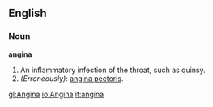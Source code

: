 ==English==
===Noun===
'''angina'''
# An inflammatory infection of the throat, such as quinsy.
# ''(Erroneously)'': [[angina pectoris]].

[[gl:Angina]]
[[io:Angina]]
[[it:angina]]